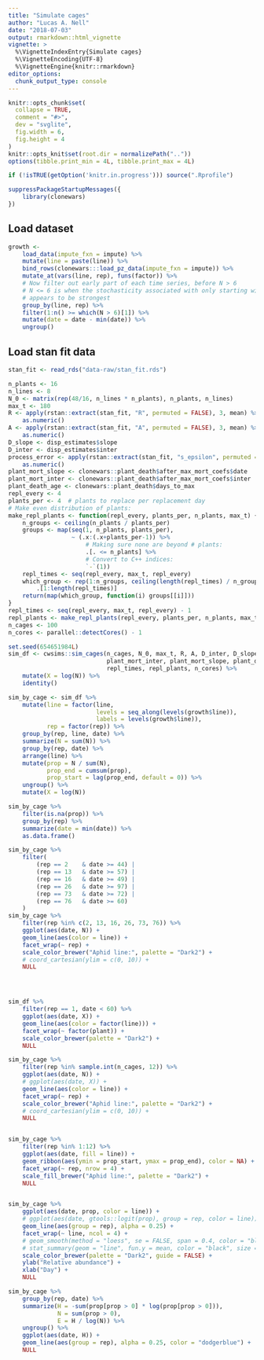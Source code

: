 ```yaml
---
title: "Simulate cages"
author: "Lucas A. Nell"
date: "2018-07-03"
output: rmarkdown::html_vignette
vignette: >
  %\VignetteIndexEntry{Simulate cages}
  %\VignetteEncoding{UTF-8}
  %\VignetteEngine{knitr::rmarkdown}
editor_options: 
  chunk_output_type: console
---
```


```r
knitr::opts_chunk$set(
  collapse = TRUE,
  comment = "#>",
  dev = "svglite", 
  fig.width = 6,
  fig.height = 4
)
knitr::opts_knit$set(root.dir = normalizePath(".."))
options(tibble.print_min = 4L, tibble.print_max = 4L)
```
```r
if (!isTRUE(getOption('knitr.in.progress'))) source(".Rprofile")
```

```r
suppressPackageStartupMessages({
    library(clonewars)
})
```


## Load dataset

```r
growth <- 
    load_data(impute_fxn = impute) %>%
    mutate(line = paste(line)) %>% 
    bind_rows(clonewars:::load_pz_data(impute_fxn = impute)) %>% 
    mutate_at(vars(line, rep), funs(factor)) %>% 
    # Now filter out early part of each time series, before N > 6
    # N <= 6 is when the stochasticity associated with only starting with 2 adults
    # appears to be strongest
    group_by(line, rep) %>% 
    filter(1:n() >= which(N > 6)[1]) %>%
    mutate(date = date - min(date)) %>%
    ungroup()
```


## Load stan fit data

```r
stan_fit <- read_rds("data-raw/stan_fit.rds")
```



```r
n_plants <- 16
n_lines <- 8
N_0 <- matrix(rep(48/16, n_lines * n_plants), n_plants, n_lines)
max_t <- 180
R <- apply(rstan::extract(stan_fit, "R", permuted = FALSE), 3, mean) %>%
    as.numeric()
A <- apply(rstan::extract(stan_fit, "A", permuted = FALSE), 3, mean) %>%
    as.numeric()
D_slope <- disp_estimates$slope
D_inter <- disp_estimates$inter
process_error <- apply(rstan::extract(stan_fit, "s_epsilon", permuted = FALSE), 3, mean) %>%
    as.numeric()
plant_mort_slope <- clonewars::plant_death$after_max_mort_coefs$date
plant_mort_inter <- clonewars::plant_death$after_max_mort_coefs$inter
plant_death_age <- clonewars::plant_death$days_to_max
repl_every <- 4
plants_per <- 4  # plants to replace per replacement day
# Make even distribution of plants:
make_repl_plants <- function(repl_every, plants_per, n_plants, max_t) {
    n_groups <- ceiling(n_plants / plants_per)
    groups <- map(seq(1, n_plants, plants_per),
                  ~ (.x:(.x+plants_per-1)) %>% 
                      # Making sure none are beyond # plants:
                      .[. <= n_plants] %>% 
                      # Convert to C++ indices:
                      `-`(1))
    repl_times <- seq(repl_every, max_t, repl_every)
    which_group <- rep(1:n_groups, ceiling(length(repl_times) / n_groups)) %>% 
        .[1:length(repl_times)]
    return(map(which_group, function(i) groups[[i]]))
}
repl_times <- seq(repl_every, max_t, repl_every) - 1
repl_plants <- make_repl_plants(repl_every, plants_per, n_plants, max_t)
n_cages <- 100
n_cores <- parallel::detectCores() - 1
```


```r
set.seed(654651984L)
sim_df <- cwsims::sim_cages(n_cages, N_0, max_t, R, A, D_inter, D_slope, process_error,
                            plant_mort_inter, plant_mort_slope, plant_death_age,
                            repl_times, repl_plants, n_cores) %>% 
    mutate(X = log(N)) %>%
    identity()

sim_by_cage <- sim_df %>%
    mutate(line = factor(line,
                         levels = seq_along(levels(growth$line)),
                         labels = levels(growth$line)),
           rep = factor(rep)) %>% 
    group_by(rep, line, date) %>% 
    summarize(N = sum(N)) %>% 
    group_by(rep, date) %>% 
    arrange(line) %>% 
    mutate(prop = N / sum(N),
           prop_end = cumsum(prop),
           prop_start = lag(prop_end, default = 0)) %>%
    ungroup() %>% 
    mutate(X = log(N))
```


```r


sim_by_cage %>% 
    filter(is.na(prop)) %>% 
    group_by(rep) %>% 
    summarize(date = min(date)) %>% 
    as.data.frame()

sim_by_cage %>%
    filter(
        (rep == 2    & date >= 44) |
        (rep == 13   & date >= 57) |
        (rep == 16   & date >= 49) |
        (rep == 26   & date >= 97) |
        (rep == 73   & date >= 72) |
        (rep == 76   & date >= 60)
    )
sim_by_cage %>% 
    filter(rep %in% c(2, 13, 16, 26, 73, 76)) %>% 
    ggplot(aes(date, N)) +
    geom_line(aes(color = line)) +
    facet_wrap(~ rep) +
    scale_color_brewer("Aphid line:", palette = "Dark2") +
    # coord_cartesian(ylim = c(0, 10)) +
    NULL




sim_df %>% 
    filter(rep == 1, date < 60) %>% 
    ggplot(aes(date, X)) +
    geom_line(aes(color = factor(line))) +
    facet_wrap(~ factor(plant)) +
    scale_color_brewer(palette = "Dark2") +
    NULL

sim_by_cage %>% 
    filter(rep %in% sample.int(n_cages, 12)) %>% 
    ggplot(aes(date, N)) +
    # ggplot(aes(date, X)) +
    geom_line(aes(color = line)) +
    facet_wrap(~ rep) +
    scale_color_brewer("Aphid line:", palette = "Dark2") +
    # coord_cartesian(ylim = c(0, 10)) +
    NULL


sim_by_cage %>% 
    filter(rep %in% 1:12) %>% 
    ggplot(aes(date, fill = line)) +
    geom_ribbon(aes(ymin = prop_start, ymax = prop_end), color = NA) +
    facet_wrap(~ rep, nrow = 4) +
    scale_fill_brewer("Aphid line:", palette = "Dark2") +
    NULL


sim_by_cage %>% 
    ggplot(aes(date, prop, color = line)) +
    # ggplot(aes(date, gtools::logit(prop), group = rep, color = line)) +
    geom_line(aes(group = rep), alpha = 0.25) +
    facet_wrap(~ line, ncol = 4) +
    # geom_smooth(method = "loess", se = FALSE, span = 0.4, color = "black", linetype = 2) +
    # stat_summary(geom = "line", fun.y = mean, color = "black", size = 0.5) +
    scale_color_brewer(palette = "Dark2", guide = FALSE) +
    ylab("Relative abundance") +
    xlab("Day") +
    NULL

sim_by_cage %>%
    group_by(rep, date) %>% 
    summarize(H = -sum(prop[prop > 0] * log(prop[prop > 0])),
              N = sum(prop > 0),
              E = H / log(N)) %>% 
    ungroup() %>% 
    ggplot(aes(date, H)) +
    geom_line(aes(group = rep), alpha = 0.25, color = "dodgerblue") +
    NULL




```


